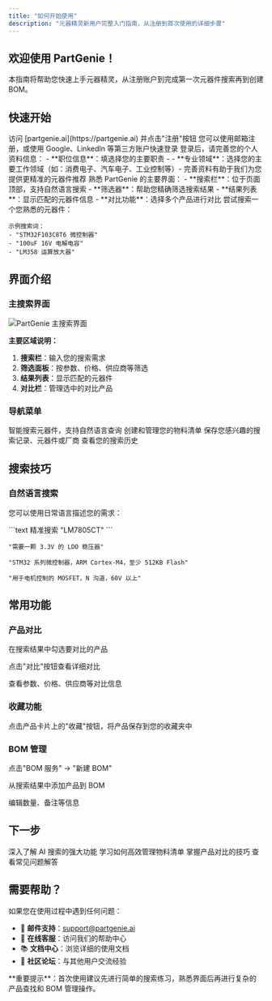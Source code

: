```yaml
---
title: "如何开始使用"
description: "元器精灵新用户完整入门指南，从注册到首次使用的详细步骤"
---
```


## 欢迎使用 PartGenie！

本指南将帮助您快速上手元器精灵，从注册账户到完成第一次元器件搜索再到创建 BOM。

## 快速开始

<Steps>
<Step title="注册账户">
  访问 [partgenie.ai](https://partgenie.ai) 并点击"注册"按钮
  
  <Info>
  您可以使用邮箱注册，或使用 Google、LinkedIn 等第三方账户快速登录
  </Info>
</Step>

<Step title="完善个人资料">
  登录后，请完善您的个人资料信息： - **职位信息**：填选择您的主要职责 - -
  **专业领域**：选择您的主要工作领域（如：消费电子、汽车电子、工业控制等）-
  <Tip>完善资料有助于我们为您提供更精准的元器件推荐</Tip>
</Step>

<Step title="探索界面">
  熟悉 PartGenie 的主要界面： - **搜索栏**：位于页面顶部，支持自然语言搜索 -
  **筛选器**：帮助您精确筛选搜索结果 - **结果列表**：显示匹配的元器件信息 -
  **对比功能**：选择多个产品进行对比
</Step>

<Step title="进行第一次搜索">
  尝试搜索一个您熟悉的元器件：
  
  ```
  示例搜索词：
  - "STM32F103C8T6 微控制器"
  - "100uF 16V 电解电容"
  - "LM358 运算放大器"
  ```
</Step>
</Steps>

## 界面介绍

### 主搜索界面

<Frame>
  <img src="/images/search-interface.png" alt="PartGenie 主搜索界面" />
</Frame>

**主要区域说明：**

1. **搜索栏**：输入您的搜索需求
2. **筛选面板**：按参数、价格、供应商等筛选
3. **结果列表**：显示匹配的元器件
4. **对比栏**：管理选中的对比产品

### 导航菜单

<AccordionGroup>
  <Accordion title="首页">智能搜索元器件，支持自然语言查询</Accordion>
  <Accordion title="BOM服务">创建和管理您的物料清单</Accordion>
  <Accordion title="收藏">保存您感兴趣的搜索记录、元器件或厂商</Accordion>
  <Accordion title="历史">查看您的搜索历史</Accordion>
</AccordionGroup>

## 搜索技巧

### 自然语言搜索

您可以使用日常语言描述您的需求：

<CodeGroup>
```text 精准搜索
"LM7805CT"
```

```text 基础搜索
"需要一颗 3.3V 的 LDO 稳压器"
```

```text 参数搜索
"STM32 系列微控制器，ARM Cortex-M4，至少 512KB Flash"
```

```text 应用搜索
"用于电机控制的 MOSFET，N 沟道，60V 以上"
```

</CodeGroup>

## 常用功能

### 产品对比

<Steps>
<Step title="选择产品">
  在搜索结果中勾选要对比的产品
</Step>

<Step title="打开对比">点击"对比"按钮查看详细对比</Step>

<Step title="分析结果">
  查看参数、价格、供应商等对比信息
</Step>
</Steps>

### 收藏功能

<Info>点击产品卡片上的"收藏"按钮，将产品保存到您的收藏夹中</Info>

### BOM 管理

<Steps>
<Step title="创建 BOM">
  点击"BOM 服务" → "新建 BOM"
</Step>

<Step title="添加产品">从搜索结果中添加产品到 BOM</Step>

<Step title="管理清单">
  编辑数量、备注等信息
</Step>
</Steps>

## 下一步

<CardGroup cols={2}>
<Card title="AI 智能搜索" icon="search" href="/zh-Hans/ai-search">
  深入了解 AI 搜索的强大功能
</Card>

<Card title="BOM 管理" icon="list-check" href="/zh-Hans/bom-management">
  学习如何高效管理物料清单
</Card>

<Card title="产品对比" icon="balance-scale" href="/zh-Hans/product-comparison">
  掌握产品对比的技巧
</Card>

<Card title="常见问题" icon="question-circle" href="/zh-Hans/faq">
  查看常见问题解答
</Card>
</CardGroup>

## 需要帮助？

如果您在使用过程中遇到任何问题：

- 📧 **邮件支持**：support@partgenie.ai
- 💬 **在线客服**：访问我们的帮助中心
- 📚 **文档中心**：浏览详细的使用文档
- 👥 **社区论坛**：与其他用户交流经验

<Warning>
  **重要提示**：首次使用建议先进行简单的搜索练习，熟悉界面后再进行复杂的产品查找和
  BOM 管理操作。
</Warning>
